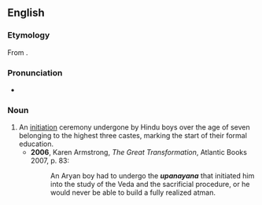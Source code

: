 ==English==
{{wikipedia}}

===Etymology===
From {{etyl|sa|en}} {{m|sa|उपनयन}}.

===Pronunciation===
* {{IPA|/uːpəˈnɑːjənə/|lang=en}}

===Noun===
{{en-noun}}

# An [[initiation]] ceremony undergone by Hindu boys over the age of seven belonging to the highest three castes, marking the start of their formal education.
#* '''2006''', Karen Armstrong, ''The Great Transformation'', Atlantic Books 2007, p. 83:
#*: An Aryan boy had to undergo the '''''upanayana''''' that initiated him into the study of the Veda and the sacrificial procedure, or he would never be able to build a fully realized atman.
